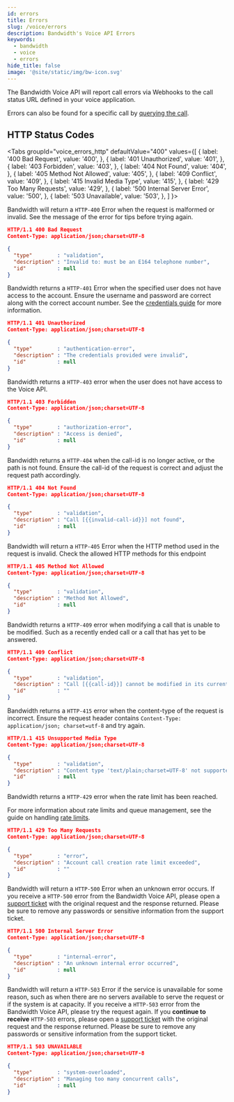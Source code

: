 ```yaml
---
id: errors
title: Errors
slug: /voice/errors
description: Bandwidth's Voice API Errors
keywords:
  - bandwidth
  - voice
  - errors
hide_title: false
image: '@site/static/img/bw-icon.svg'
---
```



The Bandwidth Voice API will report call errors via Webhooks to the call status URL defined in your voice application.

Errors can also be found for a specific call by [querying the call](apis/voice#operation/getCall/).

## HTTP Status Codes

<Tabs
  groupId="voice_errors_http"
  defaultValue="400"
  values={[
    { label: '400 Bad Request', value: '400', },
    { label: '401 Unauthorized', value: '401', },
    { label: '403 Forbidden', value: '403', },
    { label: '404 Not Found', value: '404', },
    { label: '405 Method Not Allowed', value: '405', },
    { label: '409 Conflict', value: '409', },
    { label: '415 Invalid Media Type', value: '415', },
    { label: '429 Too Many Requests', value: '429', },
    { label: '500 Internal Server Error', value: '500', },
    { label: '503 Unavailable', value: '503', },
  ]
}>
<TabItem value="400">

Bandwidth will return a `HTTP-400` Error when the request is malformed or invalid.  See the message of the error for tips before trying again.

```json
HTTP/1.1 400 Bad Request
Content-Type: application/json;charset=UTF-8

{
  "type"        : "validation",
  "description" : "Invalid to: must be an E164 telephone number",
  "id"          : null
}
```

</TabItem>
<TabItem value="401">

Bandwidth returns a `HTTP-401` Error when the specified user does not have access to the account. Ensure the username and password are correct along with the correct account number. See the [credentials guide](docs/account/credentials/) for more information.

```json
HTTP/1.1 401 Unauthorized
Content-Type: application/json;charset=UTF-8

{
  "type"        : "authentication-error",
  "description" : "The credentials provided were invalid",
  "id"          : null
}
```

</TabItem>
<TabItem value="403">

Bandwidth returns a `HTTP-403` error when the user does not have access to the Voice API.

```json
HTTP/1.1 403 Forbidden
Content-Type: application/json;charset=UTF-8

{
  "type"        : "authorization-error",
  "description" : "Access is denied",
  "id"          : null
}
```

</TabItem>
<TabItem value="404">

Bandwidth returns a `HTTP-404` when the call-id is no longer active, or the path is not found. Ensure the call-id of the request is correct and adjust the request path accordingly.

```json
HTTP/1.1 404 Not Found
Content-Type: application/json;charset=UTF-8

{
  "type"        : "validation",
  "description" : "Call [{{invalid-call-id}}] not found",
  "id"          : null
}
```

</TabItem>
<TabItem value="405">

Bandwidth will return a `HTTP-405` Error when the HTTP method used in the request is invalid.  Check the allowed HTTP methods for this endpoint

```json
HTTP/1.1 405 Method Not Allowed
Content-Type: application/json;charset=UTF-8

{
  "type"        : "validation",
  "description" : "Method Not Allowed",
  "id"          : null
}
```

</TabItem>
<TabItem value="409">

Bandwidth returns a `HTTP-409` error when modifying a call that is unable to be modified. Such as a recently ended call or a call that has yet to be answered.

```json
HTTP/1.1 409 Conflict
Content-Type: application/json;charset=UTF-8

{
  "type"        : "validation",
  "description" : "Call [{{call-id}}] cannot be modified in its current state",
  "id"          : ""
}
```

</TabItem>
<TabItem value="415">

Bandwidth returns a `HTTP-415` error when the content-type of the request is incorrect. Ensure the request header contains `Content-Type: application/json; charset=utf-8` and try again.

```json
HTTP/1.1 415 Unsupported Media Type
Content-Type: application/json;charset=UTF-8

{
  "type"        : "validation",
  "description" : "Content type 'text/plain;charset=UTF-8' not supported",
  "id"          : null
}
```

</TabItem>
<TabItem value="429">

Bandwidth returns a `HTTP-429` error when the rate limit has been reached.

For more information about rate limits and queue management, see the guide on handling [rate limits](docs/voice/rateLimits/).

```json
HTTP/1.1 429 Too Many Requests
Content-Type: application/json;charset=UTF-8

{
  "type"        : "error",
  "description" : "Account call creation rate limit exceeded",
  "id"          : ""
}
```

</TabItem>
<TabItem value="500">

Bandwidth will return a `HTTP-500` Error when an unknown error occurs. If you receive a `HTTP-500` error from the Bandwidth Voice API, please open a [support ticket](https://support.bandwidth.com) with the original request and the response returned. Please be sure to remove any passwords or sensitive information from the support ticket.

```json
HTTP/1.1 500 Internal Server Error
Content-Type: application/json;charset=UTF-8

{
  "type"        : "internal-error",
  "description" : "An unknown internal error occurred",
  "id"          : null
}
```

</TabItem>
<TabItem value="503">

Bandwidth will return a `HTTP-503` Error if the service is unavailable for some reason, such as when there are no servers available to serve the request or if the system is at capacity. If you receive a `HTTP-503` error from the Bandwidth Voice API, please try the request again.  If you **continue to receive** `HTTP-503` errors, please open a [support ticket](https://support.bandwidth.com) with the original request and the response returned. Please be sure to remove any passwords or sensitive information from the support ticket.

```json
HTTP/1.1 503 UNAVAILABLE
Content-Type: application/json;charset=UTF-8

{
  "type"        : "system-overloaded",
  "description" : "Managing too many concurrent calls",
  "id"          : null
}
```

</TabItem>
</Tabs>
